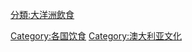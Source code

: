 {{catmore}}
{{Commons cat|Cuisine of Australia}}

[[Category:各国饮食|Category:各国饮食]]
[[Category:澳大利亚文化|Category:澳大利亚文化]]
[[分類:大洋洲飲食|分類:大洋洲飲食]]